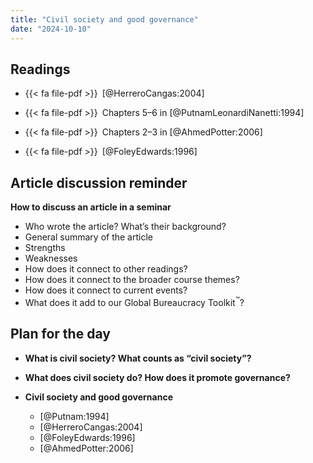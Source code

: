 ```yaml
---
title: "Civil society and good governance"
date: "2024-10-10"
---
```


## Readings

- {{< fa file-pdf >}}&ensp;[@HerreroCangas:2004]

- {{< fa file-pdf >}}&ensp;Chapters 5–6 in [@PutnamLeonardiNanetti:1994]

- {{< fa file-pdf >}}&ensp;Chapters 2–3 in [@AhmedPotter:2006]

- {{< fa file-pdf >}}&ensp;[@FoleyEdwards:1996]


## Article discussion reminder

**How to discuss an article in a seminar**

- Who wrote the article? What’s their background?
- General summary of the article
- Strengths
- Weaknesses
- How does it connect to other readings?
- How does it connect to the broader course themes?
- How does it connect to current events?
- What does it add to our Global Bureaucracy Toolkit^™^?


## Plan for the day

- **What is civil society? What counts as "civil society"?**

- **What does civil society do? How does it promote governance?**

- **Civil society and good governance**

  - [@Putnam:1994]
  - [@HerreroCangas:2004]
  - [@FoleyEdwards:1996]
  - [@AhmedPotter:2006]
